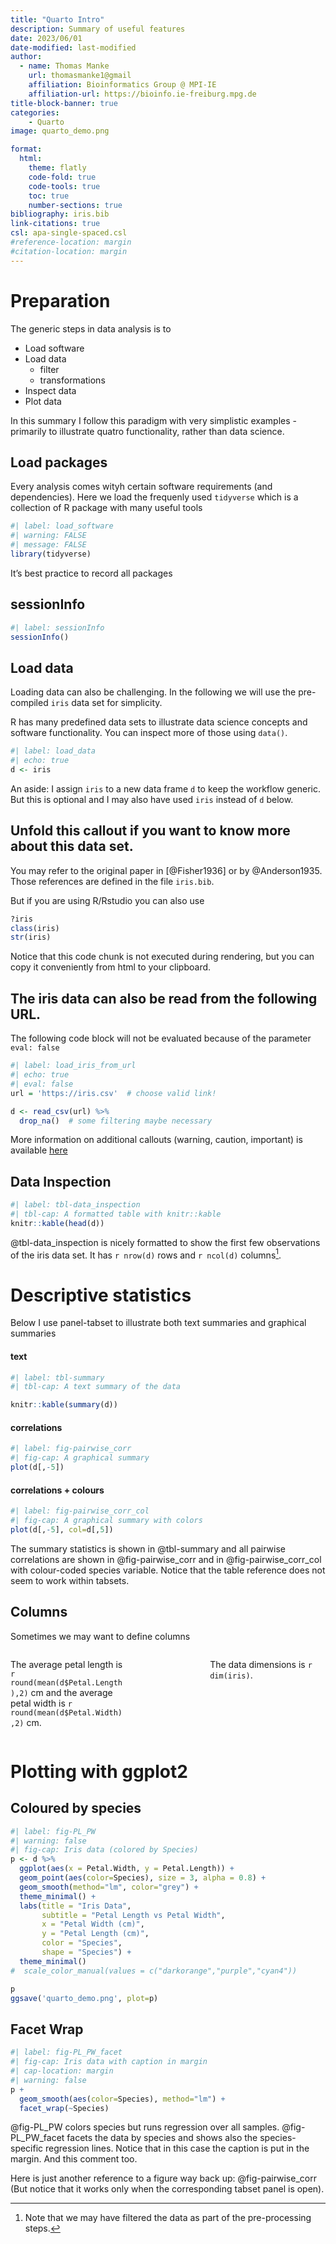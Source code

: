 ```yaml
---
title: "Quarto Intro"
description: Summary of useful features
date: 2023/06/01
date-modified: last-modified
author:
  - name: Thomas Manke
    url: thomasmanke1@gmail
    affiliation: Bioinformatics Group @ MPI-IE
    affiliation-url: https://bioinfo.ie-freiburg.mpg.de
title-block-banner: true
categories: 
    - Quarto
image: quarto_demo.png

format:
  html:
    theme: flatly
    code-fold: true
    code-tools: true
    toc: true
    number-sections: true
bibliography: iris.bib
link-citations: true
csl: apa-single-spaced.csl
#reference-location: margin
#citation-location: margin
---
```


# Preparation

The generic steps in data analysis is to

-   Load software
-   Load data
    -   filter
    -   transformations
-   Inspect data
-   Plot data

In this summary I follow this paradigm with very simplistic examples - primarily to illustrate quatro functionality, rather than data science.

## Load packages

Every analysis comes wityh certain software requirements (and dependencies). Here we load the frequenly used `tidyverse` which is a collection of R package with many useful tools

```r
#| label: load_software
#| warning: FALSE
#| message: FALSE
library(tidyverse)
```

It's best practice to record all packages

::: {.callout-tip collapse="true"}
## sessionInfo

```r
#| label: sessionInfo
sessionInfo()
```
:::

## Load data

Loading data can also be challenging. In the following we will use the pre-compiled `iris` data set for simplicity.

::: callout-note
R has many predefined data sets to illustrate data science concepts and software functionality. You can inspect more of those using `data()`.
:::

```r
#| label: load_data
#| echo: true
d <- iris
```

[An aside: I assign `iris` to a new data frame `d` to keep the workflow generic. But this is optional and I may also have used `iris` instead of `d` below.]{.aside}

::: {.callout-caution collapse="true"}
## Unfold this callout if you want to know more about this data set.

You may refer to the original paper in [@Fisher1936] or by @Anderson1935. Those references are defined in the file `iris.bib`.

But if you are using R/Rstudio you can also use

``` r
?iris
class(iris)
str(iris)
```

Notice that this code chunk is not executed during rendering, but you can copy it conveniently from html to your clipboard.
:::

::: {.callout-tip collapse="true"}
## The iris data can also be read from the following URL.

The following code block will not be evaluated because of the parameter `eval: false`

```r
#| label: load_iris_from_url
#| echo: true
#| eval: false
url = 'https://iris.csv'  # choose valid link!

d <- read_csv(url) %>% 
  drop_na()  # some filtering maybe necessary
```
:::

More information on additional callouts (warning, caution, important) is available [here](https://quarto.org/docs/authoring/callouts.html)

## Data Inspection

```r
#| label: tbl-data_inspection
#| tbl-cap: A formatted table with knitr::kable
knitr::kable(head(d))
```

@tbl-data_inspection is nicely formatted to show the first few observations of the iris data set. It has `r nrow(d)` rows and `r ncol(d)` columns[^1].

[^1]: Note that we may have filtered the data as part of the pre-processing steps.

# Descriptive statistics

Below I use panel-tabset to illustrate both text summaries and graphical summaries

::: panel-tabset
#### text

```r
#| label: tbl-summary
#| tbl-cap: A text summary of the data

knitr::kable(summary(d))
```

#### correlations

```r
#| label: fig-pairwise_corr
#| fig-cap: A graphical summary
plot(d[,-5])
```

#### correlations + colours

```r
#| label: fig-pairwise_corr_col
#| fig-cap: A graphical summary with colors
plot(d[,-5], col=d[,5])
```
:::

The summary statistics is shown in @tbl-summary and all pairwise correlations are shown in @fig-pairwise_corr and in @fig-pairwise_corr_col with colour-coded species variable. Notice that the table reference does not seem to work within tabsets.

## Columns

Sometimes we may want to define columns

::: columns
::: {.column width="40%"}
The average petal length is `r round(mean(d$Petal.Length),2)` cm and the average petal width is `r round(mean(d$Petal.Width),2)` cm.
:::

::: {.column width="20%"}
:::

::: {.column width="40%"}
The data dimensions is `r dim(iris)`.
:::
:::

# Plotting with ggplot2

## Coloured by species

```r
#| label: fig-PL_PW
#| warning: false
#| fig-cap: Iris data (colored by Species)
p <- d %>%
  ggplot(aes(x = Petal.Width, y = Petal.Length)) + 
  geom_point(aes(color=Species), size = 3, alpha = 0.8) +
  geom_smooth(method="lm", color="grey") +
  theme_minimal() +
  labs(title = "Iris Data",
       subtitle = "Petal Length vs Petal Width",
       x = "Petal Width (cm)",
       y = "Petal Length (cm)",
       color = "Species",
       shape = "Species") +
  theme_minimal() 
#  scale_color_manual(values = c("darkorange","purple","cyan4")) 

p
ggsave('quarto_demo.png', plot=p)
```

## Facet Wrap

```r
#| label: fig-PL_PW_facet
#| fig-cap: Iris data with caption in margin
#| cap-location: margin
#| warning: false
p +   
  geom_smooth(aes(color=Species), method="lm") +
  facet_wrap(~Species)
```

@fig-PL_PW colors species but runs regression over all samples. @fig-PL_PW_facet facets the data by species and shows also the species-specific regression lines. [Notice that in this case the caption is put in the margin. And this comment too.]{.aside}

Here is just another reference to a figure way back up: @fig-pairwise_corr (But notice that it works only when the corresponding tabset panel is open).
